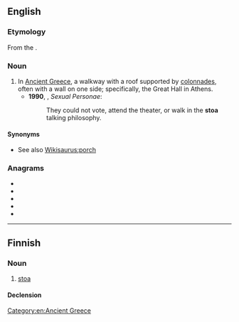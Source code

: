 ==English==
{{wikipedia}}

===Etymology===
From the {{etyl|grc|en}} {{m|grc|στοά}}.

===Noun===
{{en-noun|stoae|stoæ|stoai|s}}

# In [[Ancient Greece]], a walkway with a roof supported by [[colonnade]]s, often with a wall on one side; specifically, the Great Hall in Athens.
#* '''1990''', {{w|Camille Paglia}}, ''Sexual Personae'':
#*: They could not vote, attend the theater, or walk in the '''stoa''' talking philosophy.

====Synonyms====
* See also [[Wikisaurus:porch]]

===Anagrams===
* {{l|en|as to}}
* {{l|en|oast}}
* {{l|en|oats}}
* {{l|en|SOTA}}
* {{l|en|Taos}}

----

==Finnish==

===Noun===
{{fi-noun}}

# {{lb|fi|architecture}} [[#English|stoa]]

====Declension====
{{fi-decl|type=koira<!--
-->|nom_sg=stoa<!--
-->|gen_sg=stoan<!--
-->|par_sg=stoaa<!--
-->|ine_sg=stoassa<!--
-->|ela_sg=stoasta<!--
-->|ill_sg=stoaan<!--
-->|ade_sg=stoalla<!--
-->|abl_sg=stoalta<!--
-->|all_sg=stoalle<!--
-->|ess_sg=stoana<!--
-->|tra_sg=stoaksi<!--
-->|abe_sg=stoatta<!--

-->|nom_pl=stoat<!--
-->|gen_pl=stoien|gen_pl2=stoain<!--
-->|par_pl=stoia<!--
-->|ine_pl=stoissa<!--
-->|ela_pl=stoista<!--
-->|ill_pl=stoiin<!--
-->|ade_pl=stoilla<!--
-->|abl_pl=stoilta<!--
-->|all_pl=stoille<!--
-->|ess_pl=stoina<!--
-->|tra_pl=stoiksi<!--
-->|ins_pl=stoin<!--
-->|abe_pl=stoitta<!--
-->|com_pl=stoineen<!--
-->}}

[[Category:en:Ancient Greece]]